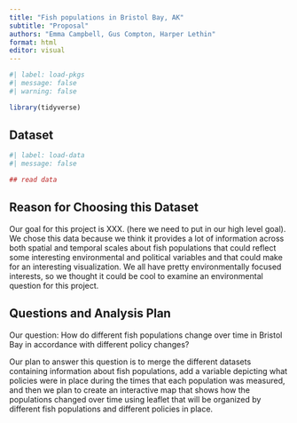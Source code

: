```yaml
---
title: "Fish populations in Bristol Bay, AK"
subtitle: "Proposal"
authors: "Emma Campbell, Gus Compton, Harper Lethin"
format: html
editor: visual
---
```


```r
#| label: load-pkgs
#| message: false
#| warning: false

library(tidyverse)
```

## Dataset

```r
#| label: load-data
#| message: false

## read data 
```

## Reason for Choosing this Dataset

Our goal for this project is XXX. (here we need to put in our high level goal). We chose this data because we think it provides a lot of information across both spatial and temporal scales about fish populations that could reflect some interesting environmental and political variables and that could make for an interesting visualization. We all have pretty environmentally focused interests, so we thought it could be cool to examine an environmental question for this project.

## Questions and Analysis Plan

Our question: How do different fish populations change over time in Bristol Bay in accordance with different policy changes? 

Our plan to answer this question is to merge the different datasets containing information about fish populations, add a variable depicting what policies were in place during the times that each population was measured, and then we plan to create an interactive map that shows how the populations changed over time using leaflet that will be organized by different fish populations and different policies in place. 
